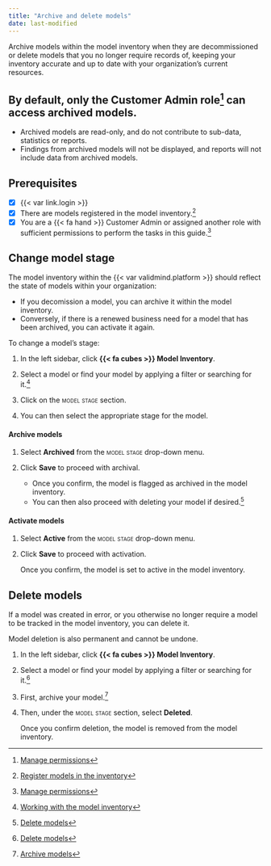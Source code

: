 ```yaml
---
title: "Archive and delete models"
date: last-modified
---
```


Archive models within the model inventory when they are decommissioned or delete models that you no longer require records of, keeping your inventory accurate and up to date with your organization's current resources.

::: {.callout}
## By default, only the Customer Admin role[^1] can access archived models.

- Archived models are read-only, and do not contribute to sub-data, statistics or reports. 
- Findings from archived models will not be displayed, and reports will not include data from archived models.
:::

::: {.attn}

## Prerequisites

- [x] {{< var link.login >}}
- [x] There are models registered in the model inventory.[^2]
- [x] You are a [{{< fa hand >}} Customer Admin]{.bubble} or assigned another role with sufficient permissions to perform the tasks in this guide.[^3]

:::

## Change model stage

The model inventory within the {{< var validmind.platform >}} should reflect the state of models within your organization: 

- If you decomission a model, you can archive it within the model inventory. 
- Conversely, if there is a renewed business need for a model that has been archived, you can activate it again.

To change a model's stage:

1. In the left sidebar, click **{{< fa cubes >}} Model Inventory**. 

2. Select a model or find your model by applying a filter or searching for it.[^4]

3. Click on the [model stage]{.smallcaps} section.

4. You can then select the appropriate stage for the model.

#### Archive models

1. Select **Archived** from the [model stage]{.smallcaps} drop-down menu.

2. Click **Save** to proceed with archival.

    - Once you confirm, the model is flagged as archived in the model inventory.
    - You can then also proceed with deleting your model if desired.[^5]

#### Activate models

1. Select **Active** from the [model stage]{.smallcaps} drop-down menu.

2. Click **Save** to proceed with activation.

    Once you confirm, the model is set to active in the model inventory. 

## Delete models

If a model was created in error, or you otherwise no longer require a model to be tracked in the model inventory, you can delete it.

::: {.callout-important title="Models must be inactive and archived before they can be deleted."}
Model deletion is also permanent and cannot be undone.
:::

1. In the left sidebar, click **{{< fa cubes >}} Model Inventory**. 

2. Select a model or find your model by applying a filter or searching for it.[^5]

3. First, archive your model.[^6]

4. Then, under the [model stage]{.smallcaps} section, select **Deleted**.

    Once you confirm deletion, the model is removed from the model inventory.


<!-- FOOTNOTES -->

[^1]: [Manage permissions](/guide/configuration/manage-permissions.qmd)

[^2]: [Register models in the inventory](register-models-in-inventory.qmd)

[^3]: [Manage permissions](/guide/configuration/manage-permissions.qmd)

[^4]: [Working with the model inventory](/guide/model-inventory/working-with-model-inventory.qmd#search-filter-and-sort-models)

[^5]: [Delete models](#delete-models)

[^6]: [Archive models](#archive-models)